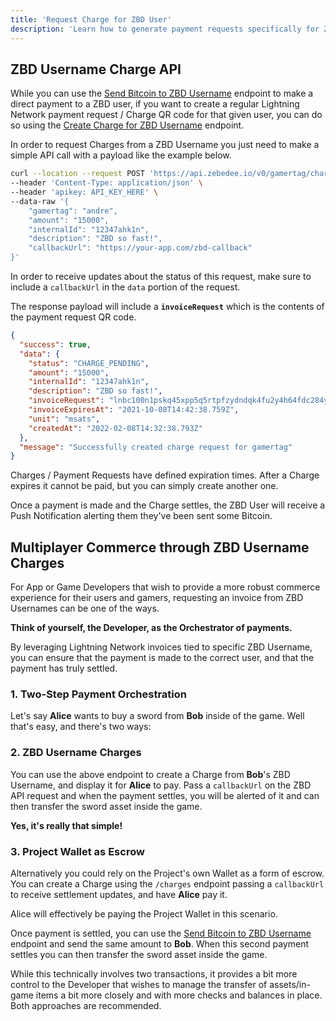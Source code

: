 ```yaml
---
title: 'Request Charge for ZBD User'
description: 'Learn how to generate payment requests specifically for ZBD users.'
---
```


## ZBD Username Charge API

While you can use the [Send Bitcoin to ZBD Username](/api-reference/zbd-user/send) endpoint to make a direct payment to a ZBD user, if you want to create a regular Lightning Network payment request / Charge QR code for that given user, you can do so using the [Create Charge for ZBD Username](/api-reference/zbd-user/create) endpoint.

In order to request Charges from a ZBD Username you just need to make a simple API call with a payload like the example below.

```bash
curl --location --request POST 'https://api.zebedee.io/v0/gamertag/charges' \
--header 'Content-Type: application/json' \
--header 'apikey: API_KEY_HERE' \
--data-raw '{
    "gamertag": "andre",
    "amount": "15000",
    "internalId": "12347ahk1n",
    "description": "ZBD so fast!",
    "callbackUrl": "https://your-app.com/zbd-callback"
}'
```

In order to receive updates about the status of this request, make sure to include a `callbackUrl` in the `data` portion of the request.

The response payload will include a **`invoiceRequest`** which is the contents of the payment request QR code.

```json
{
  "success": true,
  "data": {
    "status": "CHARGE_PENDING",
    "amount": "15000",
    "internalId": "12347ahk1n",
    "description": "ZBD so fast!",
    "invoiceRequest": "lnbc100n1pskq45xpp5q5rtpfzydndqk4fu2y4h64fdc284y6av0fn8gz4dmkq89xuxd28sdpvw3jhxarfdenjqctxw3jhygrjv4kk7anfdenjqmnpd4jscqzpgxqzjcsp59g6vgrss790zkwjqc3adndzt5tcq2ltaxynfstggjl6rre3kk6js9qyyssqfyan62pzsjsm62l6zq57jv9pmlpmycvqu649ccfjn7mar77awgykz2gft3fcgl9x5m4mz78nyng920uf6zwft5qnt2qjtqgpl7c72dgq4z7mgv",
    "invoiceExpiresAt": "2021-10-08T14:42:38.759Z",
    "unit": "msats",
    "createdAt": "2022-02-08T14:32:38.793Z"
  },
  "message": "Successfully created charge request for gamertag"
}
```

<Info>Charges / Payment Requests have defined expiration times. After a Charge expires it cannot be paid, but you can simply create another one.</Info>

Once a payment is made and the Charge settles, the ZBD User will receive a Push Notification alerting them they've been sent some Bitcoin.

## Multiplayer Commerce through ZBD Username Charges

For App or Game Developers that wish to provide a more robust commerce experience for their users and gamers, requesting an invoice from ZBD Usernames can be one of the ways.

**Think of yourself, the Developer, as the Orchestrator of payments.**

By leveraging Lightning Network invoices tied to specific ZBD Username, you can ensure that the payment is made to the correct user, and that the payment has truly settled.

### 1. Two-Step Payment Orchestration

Let's say **Alice** wants to buy a sword from **Bob** inside of the game. Well that's easy, and there's two ways:

### 2. ZBD Username Charges

You can use the above endpoint to create a Charge from **Bob**'s ZBD Username, and display it for **Alice** to pay. Pass a `callbackUrl` on the ZBD API request and when the payment settles, you will be alerted of it and can then transfer the sword asset inside the game.

**Yes, it's really that simple!**

### 3. Project Wallet as Escrow

Alternatively you could rely on the Project's own Wallet as a form of escrow. You can create a Charge using the `/charges` endpoint passing a `callbackUrl` to receive settlement updates, and have **Alice** pay it.

<Info>Alice will effectively be paying the Project Wallet in this scenario.</Info>

Once payment is settled, you can use the [Send Bitcoin to ZBD Username](/api-reference/zbd-user/send) endpoint and send the same amount to **Bob**. When this second payment settles you can then transfer the sword asset inside the game.

While this technically involves two transactions, it provides a bit more control to the Developer that wishes to manage the transfer of assets/in-game items a bit more closely and with more checks and balances in place. Both approaches are recommended.
